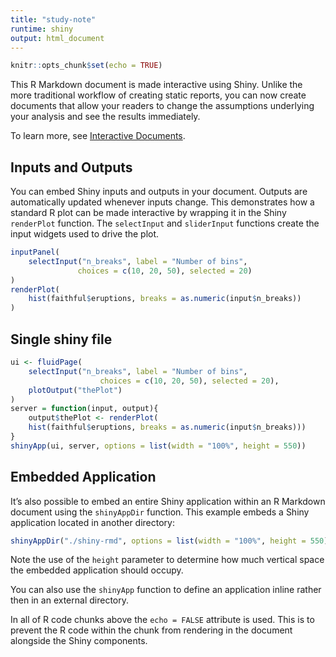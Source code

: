 ```yaml
---
title: "study-note"
runtime: shiny
output: html_document
---
```


```r
knitr::opts_chunk$set(echo = TRUE)
```

This R Markdown document is made interactive using Shiny. Unlike the more traditional workflow of creating static reports, you can now create documents that allow your readers to change the assumptions underlying your analysis and see the results immediately. 

To learn more, see [Interactive Documents](http://rmarkdown.rstudio.com/authoring_shiny.html).

## Inputs and Outputs

You can embed Shiny inputs and outputs in your document. Outputs are automatically updated whenever inputs change.  This demonstrates how a standard R plot can be made interactive by wrapping it in the Shiny `renderPlot` function. The `selectInput` and `sliderInput` functions create the input widgets used to drive the plot.

```r
inputPanel(
    selectInput("n_breaks", label = "Number of bins",
               choices = c(10, 20, 50), selected = 20)
)
renderPlot(
    hist(faithful$eruptions, breaks = as.numeric(input$n_breaks))
)
```

## Single shiny file
```r
ui <- fluidPage(
    selectInput("n_breaks", label = "Number of bins",
                    choices = c(10, 20, 50), selected = 20),
    plotOutput("thePlot")
)
server = function(input, output){
    output$thePlot <- renderPlot(
    hist(faithful$eruptions, breaks = as.numeric(input$n_breaks)))
}
shinyApp(ui, server, options = list(width = "100%", height = 550))
```


## Embedded Application

It's also possible to embed an entire Shiny application within an R Markdown document using the `shinyAppDir` function. This example embeds a Shiny application located in another directory:

```r
shinyAppDir("./shiny-rmd", options = list(width = "100%", height = 550))
```

Note the use of the `height` parameter to determine how much vertical space the embedded application should occupy.

You can also use the `shinyApp` function to define an application inline rather then in an external directory.

In all of R code chunks above the `echo = FALSE` attribute is used. This is to prevent the R code within the chunk from rendering in the document alongside the Shiny components.



